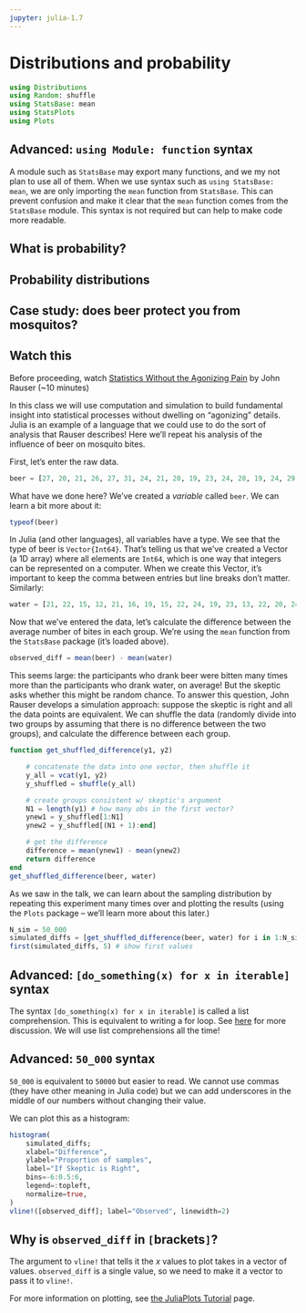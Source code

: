```yaml
---
jupyter: julia-1.7
---
```

# Distributions and probability

```julia
using Distributions
using Random: shuffle
using StatsBase: mean
using StatsPlots
using Plots
```

::: {.callout-note icon=false collapse="true"}
## Advanced: `using Module: function` syntax

A module such as `StatsBase` may export many functions, and we my not plan to use all of them.
When we use syntax such as `using StatsBase: mean`, we are only importing the `mean` function from `StatsBase`.
This can prevent confusion and make it clear that the `mean` function comes from the `StatsBase` module.
This syntax is not required but can help to make code more readable.
:::

## What is probability?

## Probability distributions

## Case study: does beer protect you from mosquitos?

::: {.callout-important icon=false collapse="false"}
## Watch this
Before proceeding, watch [Statistics Without the Agonizing Pain](https://www.youtube.com/watch?v=5Dnw46eC-0o) by John Rauser (~10 minutes)
:::

In this class we will use computation and simulation to build fundamental insight into statistical processes without dwelling on "agonizing" details.
Julia is an example of a language that we could use to do the sort of analysis that Rauser describes!
Here we'll repeat his analysis of the influence of beer on mosquito bites.

First, let's enter the raw data.

```julia
beer = [27, 20, 21, 26, 27, 31, 24, 21, 20, 19, 23, 24, 28, 19, 24, 29, 18, 20, 17, 31, 20, 25, 28, 21, 27];
```

What have we done here?
We've created a *variable* called `beer`.
We can learn a bit more about it:

```julia
typeof(beer)
```

In Julia (and other languages), all variables have a type.
We see that the type of beer is `Vector{Int64}`.
That's telling us that we've created a Vector (a 1D array) where all elements are `Int64`, which is one way that integers can be represented on a computer.
When we create this Vector, it's important to keep the comma between entries but line breaks don't matter. 
Similarly:

```julia
water = [21, 22, 15, 12, 21, 16, 19, 15, 22, 24, 19, 23, 13, 22, 20, 24, 18, 20];
```

Now that we've entered the data, let's calculate the difference between the average number of bites in each group. 
We're using the `mean` function from the `StatsBase` package (it's loaded above).

```julia
observed_diff = mean(beer) - mean(water)
```

This seems large: the participants who drank beer were bitten many times more than the participants who drank water, on average!
But the skeptic asks whether this might be random chance.
To answer this question, John Rauser develops a simulation approach: suppose the skeptic is right and all the data points are equivalent.
We can shuffle the data (randomly divide into two groups by assuming that there is no difference between the two groups), and calculate the difference between each group.

```julia
function get_shuffled_difference(y1, y2)

    # concatenate the data into one vector, then shuffle it
    y_all = vcat(y1, y2)
    y_shuffled = shuffle(y_all)

    # create groups consistent w/ skeptic's argument
    N1 = length(y1) # how many obs in the first vector?
    ynew1 = y_shuffled[1:N1]
    ynew2 = y_shuffled[(N1 + 1):end]

    # get the difference
    difference = mean(ynew1) - mean(ynew2)
    return difference
end
get_shuffled_difference(beer, water)
```

As we saw in the talk, we can learn about the sampling distribution by repeating this experiment many times over and plotting the results (using the `Plots` package – we'll learn more about this later.)

```julia
N_sim = 50_000
simulated_diffs = [get_shuffled_difference(beer, water) for i in 1:N_sim];
first(simulated_diffs, 5) # show first values
```

::: {.callout-note icon=false collapse="true"}
## Advanced: `[do_something(x) for x in iterable]` syntax

The syntax `[do_something(x) for x in iterable]` is called a list comprehension.
This is equivalent to writing a for loop.
See [here](https://julia.quantecon.org/getting_started_julia/julia_essentials.html#comprehensions) for more discussion.
We will use list comprehensions all the time!
:::

::: {.callout-note icon=false collapse="true"}
## Advanced: `50_000` syntax

`50_000` is equivalent to `50000` but easier to read.
We cannot use commas (they have other meaning in Julia code) but we can add underscores in the middle of our numbers without changing their value.
:::

We can plot this as a histogram:

```julia
histogram(
    simulated_diffs;
    xlabel="Difference",
    ylabel="Proportion of samples",
    label="If Skeptic is Right",
    bins=-6:0.5:6,
    legend=:topleft,
    normalize=true,
)
vline!([observed_diff]; label="Observed", linewidth=2)
```

::: {.callout-note icon=false collapse="true"}
## Why is `observed_diff` in `[`brackets`]`?

The argument to `vline!` that tells it the $x$ values to plot takes in a vector of values.
`observed_diff` is a single value, so we need to make it a vector to pass it to `vline!`.
:::

For more information on plotting, see [the JuliaPlots Tutorial](https://docs.juliaplots.org/latest/tutorial/) page.